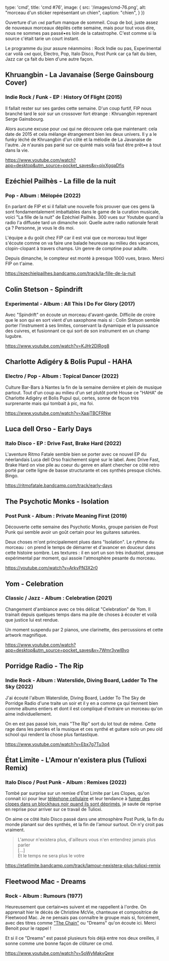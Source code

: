 

  type: 'cmd',
  title: 'cmd #76',
  image: {
    src: '/images/cmd-76.png',
    alt: "morceau d'un sticker représentant un chien",
    caption: "chien",
  }
})

Ouverture d'un `cmd` parfum manque de sommeil. Coup de bol, juste assez de
nouveaux morceaux dépilés cette semaine, mais pour tout vous dire, nous ne
sommes pas passé•es loin de la catastrophe. C'est comme si la source c'était
tarie un court instant.

Le programme du jour assure néanmoins : Rock Indie ou pas, Experimental car
voilà `cmd` quoi, Electro, Pop, Italo Disco, Post Punk car ça fait du bien, Jazz
car ça fait du bien d'une autre façon.



## Khruangbin - La Javanaise (Serge Gainsbourg Cover)

### Indie Rock / Funk - EP : History Of Flight (2015)

Il fallait rester sur ses gardes cette semaine. D'un coup furtif, FIP nous
branché tard le soir sur un crossover fort étrange : Khruangbin reprenant Serge
Gainsbourg.

Alors aucune excuse pour `cmd` qui ne découvre cela que maintenant: cela date de
2015 et cela mélange étrangement bien les deux univers. Il y a le funky léché de
Khruangbin d'un côté et la mélodie de La Javanaise de l'autre. Je n'aurais pas
parié sur ce quinté mais voilà faut être prêt•e à tout dans la vie.

https://www.youtube.com/watch?app=desktop&utm_source=pocket_saves&v=qixXgqaDfis



## Ezéchiel Pailhès - La fille de la nuit

### Pop - Album : M​é​lop​é​e (2022)

En parlant de FIP et si il fallait une nouvelle fois prouver que ces gens là
sont fondamentalement imbattables dans le game de la curation musicale, voici
"La fille de la nuit" de Ezéchiel Pailhès.  300 vues sur Youtube quand la radio
l'a diffusée tard un dimanche soir. Quelle autre radio nationale ferait ça ?
Personne, je vous le dis moi.

L'équipe a du goût chez FIP car il est vrai que ce morceau tout léger s'écoute
comme on va faire une balade heureuse au milieu des vacances, clopin-clopant à
travers champs. Un genre de comptine pour adulte.

Depuis dimanche, le compteur est monté à presque 1000 vues, bravo. Merci FIP on
t'aime.

https://ezechielpailhes.bandcamp.com/track/la-fille-de-la-nuit



## Colin Stetson - Spindrift

### Experimental - Album : All This I Do For Glory (2017)

Avec "Spindrift" on écoute un morceau d'avant-garde. Difficile de croire que le
son qui en sort vient d'un saxophone mais si : Colin Stetson semble porter
l'instrument à ses limites, conservant la dynamique et la puissance des cuivres,
et fusionnant ce qui sort de son instrument en un champ lugubre.

https://www.youtube.com/watch?v=KJHr2DlRog8



## Charlotte Adigéry & Bolis Pupul - HAHA

### Electro / Pop - Album : Topical Dancer (2022)

Culture Bar-Bars à Nantes la fin de la semaine dernière et plein de musique
partout. Tout d'un coup au milieu d'un set plutôt porté House ce "HAHA" de
Charlotte Adigéry et Bolis Pupul qui, certes, sonne de façon très surprenante
mais qui tombait à pic, ma foi.

https://www.youtube.com/watch?v=XaajTBCFRNw



## Luca dell Orso - Early Days

### Italo Disco - EP : Drive Fast, Brake Hard (2022)

L'aventure Ritmo Fatale semble bien se porter avec ce nouvel EP du néerlandais
Luca dell Orso fraichement signé sur le label. Avec Drive Fast, Brake Hard on
vise pile au coeur du genre en allant chercher ce côté retro porté par cette
ligne de basse structurante et ces synthés presque clichés. Bingo.

https://ritmofatale.bandcamp.com/track/early-days



## The Psychotic Monks - Isolation

### Post Punk - Album :  Private Meaning First (2019)

Découverte cette semaine des Psychotic Monks, groupe parisien de Post Punk qui
semble avoir un goût certain pour les guitares saturées.

Deux choses m'ont principalement plues dans "Isolation". Le rythme du morceau :
on prend le temps de démarrer et d'avancer en douceur dans cette histoire
sombre. Les textures : il en sort un son très industriel, presque expérimental
par moment, qui assoie l'atmosphère pesante du morceau.

https://youtube.com/watch?v=ArkvPN3X2r0



## Yom - Celebration

### Classic / Jazz - Album : Celebration (2021)

Changement d'ambiance avec ce très délicat "Celebration" de Yom. Il trainait
depuis quelques temps dans ma pile de choses à écouter et voilà que justice lui
est rendue.

Un moment suspendu par 2 pianos, une clarinette, des percussions et cette
artwork magnifique.

https://www.youtube.com/watch?app=desktop&utm_source=pocket_saves&v=7Wmr3ywlBvo



## Porridge Radio - The Rip

### Indie Rock - Album : Waterslide, Diving Board, Ladder To The Sky (2022)

J'ai écouté l'album Waterslide, Diving Board, Ladder To The Sky de Porridge
Radio d'une traite un soir et il y en a comme ça qui tiennent bien comme albums
entiers et dont il est compliqué d'extraire un morceau qu'on aime
individuellement.

On en est pas passé loin, mais "The Rip" sort du lot tout de même. Cette rage
dans les paroles et la musique et ces synthé et guitare solo un peu old school
qui rendent la chose plus fantastique.

https://www.youtube.com/watch?v=Ebx7g7Tu3q4



## État Limite - L'Amour n'existera plus (Tulioxi Remix)

### Italo Disco / Post Punk - Album : Remixes (2022)

Tombé par surprise sur un remixe d'État Limite par Les Clopes, qu'on connait ici
pour leur [téléphone cellulaire](https://cmd.wuips.com/post/2022-04-15-cmd-43)
et leur tendance à [fumer des clopes dans un blockhaus noir quand ils sont
déprimés](https://cmd.wuips.com/post/2022-01-14-cmd-30), je saute de reprise en
reprise pour arriver sur ce travail de Tulioxi.

On aime ce côté Italo Disco passé dans une atmosphère Post Punk, la fin du monde
planant sur des synthés, et la fin de l'amour surtout. On n'y croit pas
vraiment.

> L'amour n'existera plus, d'ailleurs vous n'en entendrez jamais plus parler <br />
> [...] <br />
> Et le temps ne sera plus le votre <br />

https://etatlimite.bandcamp.com/track/lamour-nexistera-plus-tulioxi-remix



## Fleetwood Mac - Dreams

### Rock - Album : Rumours (1977)

Heureusement que certain•es suivent et me rappellent à l'ordre. On apprenait
hier le décès de Christine McVie, chanteuse et compositrice de Fleetwood Mac. Je
ne pensais pas connaître le groupe mais si, forcément, avec des titres comme
["The Chain"](https://www.youtube.com/watch?v=iLC-tHvkNvI) ou "Dreams" qu'on
écoute ici. Merci Benoit pour le rappel !

Et si il ce "Dreams" est passé plusieurs fois déjà entre nos deux oreilles, il
sonne comme une bonne façon de clôturer ce cmd.

https://www.youtube.com/watch?v=5oWyMakvQew

